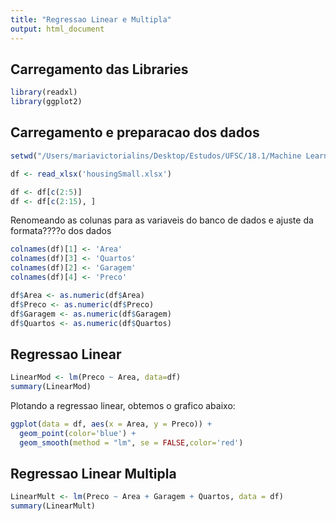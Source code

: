 ```yaml
---
title: "Regressao Linear e Multipla"
output: html_document
---
```


## Carregamento das Libraries
```r
library(readxl)
library(ggplot2)
```

## Carregamento e preparacao dos dados

```r
setwd("/Users/mariavictorialins/Desktop/Estudos/UFSC/18.1/Machine Learning")

df <- read_xlsx('housingSmall.xlsx')

df <- df[c(2:5)]
df <- df[c(2:15), ]
```

Renomeando as colunas para as variaveis do banco de dados e ajuste da formata????o dos dados
```r
colnames(df)[1] <- 'Area'
colnames(df)[3] <- 'Quartos'
colnames(df)[2] <- 'Garagem'
colnames(df)[4] <- 'Preco'

df$Area <- as.numeric(df$Area)
df$Preco <- as.numeric(df$Preco)
df$Garagem <- as.numeric(df$Garagem)
df$Quartos <- as.numeric(df$Quartos)
```

## Regressao Linear

```r
LinearMod <- lm(Preco ~ Area, data=df) 
summary(LinearMod)
```


Plotando a regressao linear, obtemos o grafico abaixo:

```r
ggplot(data = df, aes(x = Area, y = Preco)) + 
  geom_point(color='blue') +
  geom_smooth(method = "lm", se = FALSE,color='red')
```

## Regressao Linear Multipla

```r
LinearMult <- lm(Preco ~ Area + Garagem + Quartos, data = df)
summary(LinearMult)
```

